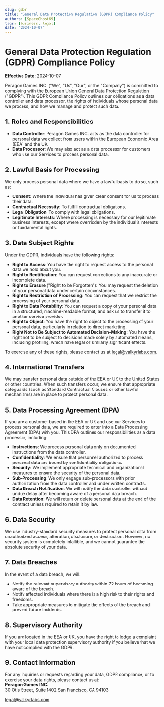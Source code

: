 ```yaml
---
slug: gdpr
title: "General Data Protection Regulation (GDPR) Compliance Policy"
authors: [SpaceGhost69]
tags: [business, legal]
date: "2024-10-07"
---
```


# General Data Protection Regulation (GDPR) Compliance Policy

**Effective Date**: 2024-10-07

Peragon Games INC. ("We", "Us", "Our", or the "Company") is committed to complying with the European Union General Data Protection Regulation ("GDPR"). This GDPR Compliance Policy outlines our obligations as a data controller and data processor, the rights of individuals whose personal data we process, and how we manage and protect such data.

## 1. **Roles and Responsibilities**
- **Data Controller**: Peragon Games INC. acts as the data controller for personal data we collect from users within the European Economic Area (EEA) and the UK.
- **Data Processor**: We may also act as a data processor for customers who use our Services to process personal data.

## 2. **Lawful Basis for Processing**
We only process personal data where we have a lawful basis to do so, such as:
- **Consent**: Where the individual has given clear consent for us to process their data.
- **Contractual Necessity**: To fulfill contractual obligations.
- **Legal Obligation**: To comply with legal obligations.
- **Legitimate Interests**: Where processing is necessary for our legitimate business interests, except where overridden by the individual’s interests or fundamental rights.

## 3. **Data Subject Rights**
Under the GDPR, individuals have the following rights:
- **Right to Access**: You have the right to request access to the personal data we hold about you.
- **Right to Rectification**: You can request corrections to any inaccurate or incomplete data.
- **Right to Erasure** ("Right to be Forgotten"): You may request the deletion of your personal data under certain circumstances.
- **Right to Restriction of Processing**: You can request that we restrict the processing of your personal data.
- **Right to Data Portability**: You can request a copy of your personal data in a structured, machine-readable format, and ask us to transfer it to another service provider.
- **Right to Object**: You have the right to object to the processing of your personal data, particularly in relation to direct marketing.
- **Right Not to Be Subject to Automated Decision-Making**: You have the right not to be subject to decisions made solely by automated means, including profiling, which have legal or similarly significant effects.

To exercise any of these rights, please contact us at legal@valkyrlabs.com.

## 4. **International Transfers**
We may transfer personal data outside of the EEA or UK to the United States or other countries. When such transfers occur, we ensure that appropriate safeguards (such as Standard Contractual Clauses or other lawful mechanisms) are in place to protect personal data.

## 5. **Data Processing Agreement (DPA)**
If you are a customer based in the EEA or UK and use our Services to process personal data, we are required to enter into a Data Processing Agreement (DPA) with you. This DPA outlines our responsibilities as a data processor, including:
- **Instructions**: We process personal data only on documented instructions from the data controller.
- **Confidentiality**: We ensure that personnel authorized to process personal data are bound by confidentiality obligations.
- **Security**: We implement appropriate technical and organizational measures to ensure the security of the personal data.
- **Sub-Processing**: We only engage sub-processors with prior authorization from the data controller and under written contracts.
- **Data Breach Notification**: We will notify the data controller without undue delay after becoming aware of a personal data breach.
- **Data Retention**: We will return or delete personal data at the end of the contract unless required to retain it by law.

## 6. **Data Security**
We use industry-standard security measures to protect personal data from unauthorized access, alteration, disclosure, or destruction. However, no security system is completely infallible, and we cannot guarantee the absolute security of your data.

## 7. **Data Breaches**
In the event of a data breach, we will:
- Notify the relevant supervisory authority within 72 hours of becoming aware of the breach.
- Notify affected individuals where there is a high risk to their rights and freedoms.
- Take appropriate measures to mitigate the effects of the breach and prevent future incidents.

## 8. **Supervisory Authority**
If you are located in the EEA or UK, you have the right to lodge a complaint with your local data protection supervisory authority if you believe that we have not complied with the GDPR.

## 9. **Contact Information**
For any inquiries or requests regarding your data, GDPR compliance, or to exercise your data rights, please contact us at:  
**Peragon Games INC.**  
30 Otis Street, Suite 1402
San Francisco, CA 94103

legal@valkyrlabs.com

